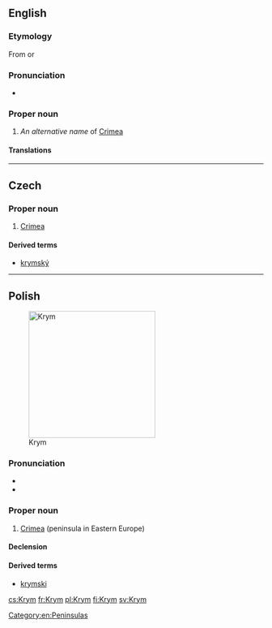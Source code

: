 ==English==
{{wikipedia|Crimea}}

===Etymology===
From {{etyl|ru|en}} {{term|Крым|lang=ru}} or {{etyl|uk|en}} {{term|Крим|lang=uk}}

===Pronunciation===
* {{IPA|/kɹɪm/|lang=en}}

===Proper noun===
{{en-proper noun}}

# ''An alternative name'' of [[Crimea]] {{gloss|peninsula in the north of Black Sea or area}}

====Translations====
{{trans-see|Crimea}}

[[Category:en:Peninsulas]]

----

==Czech==

===Proper noun===
{{cs-proper noun|g=m}}

# [[Crimea]]

====Derived terms====
* [[krymský]]

----

==Polish==
{{wikipedia|lang=pl}}
[[Image:Map_of_Ukraine_political_simple_Oblast_Krim.png|thumb|250px|Krym]]

===Pronunciation===
* {{audio|Pl-Krym.ogg|audio|lang=pl}}
* {{IPA|lang=pl|/krɨm/}}

===Proper noun===
{{pl-proper noun|g=m}}

# [[Crimea]] (peninsula in Eastern Europe)

====Declension====
{{pl-decl-noun-sing|Krym|Krymu|Krymowi|Krym|Krymem|Krymie|Krymie}}

====Derived terms====
* [[krymski]]

[[cs:Krym]]
[[fr:Krym]]
[[pl:Krym]]
[[fi:Krym]]
[[sv:Krym]]